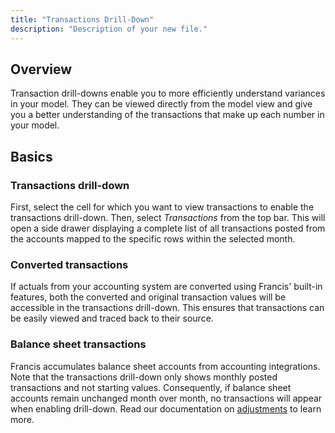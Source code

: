 ```yaml
---
title: "Transactions Drill-Down"
description: "Description of your new file."
---
```


## Overview

Transaction drill-downs enable you to more efficiently understand variances in your model. They can be viewed directly from the model view and give you a better understanding of the transactions that make up each number in your model.

## Basics

### Transactions drill-down

First, select the cell for which you want to view transactions to enable the transactions drill-down. Then, select *Transactions* from the top bar. This will open a side drawer displaying a complete list of all transactions posted from the accounts mapped to the specific rows within the selected month.

### Converted transactions

If actuals from your accounting system are converted using Francis' built-in features, both the converted and original transaction values will be accessible in the transactions drill-down. This ensures that transactions can be easily viewed and traced back to their source.

### Balance sheet transactions

Francis accumulates balance sheet accounts from accounting integrations. Note that the transactions drill-down only shows monthly posted transactions and not starting values. Consequently, if balance sheet accounts remain unchanged month over month, no transactions will appear when enabling drill-down. Read our documentation on [adjustments](https://francis.mintlify.app/integrations/accounting/e-conomic#adjustments) to learn more.

### [](https://docs.francis.app/guides/documentation/drill-down/transactions#balance-sheet-transactions)